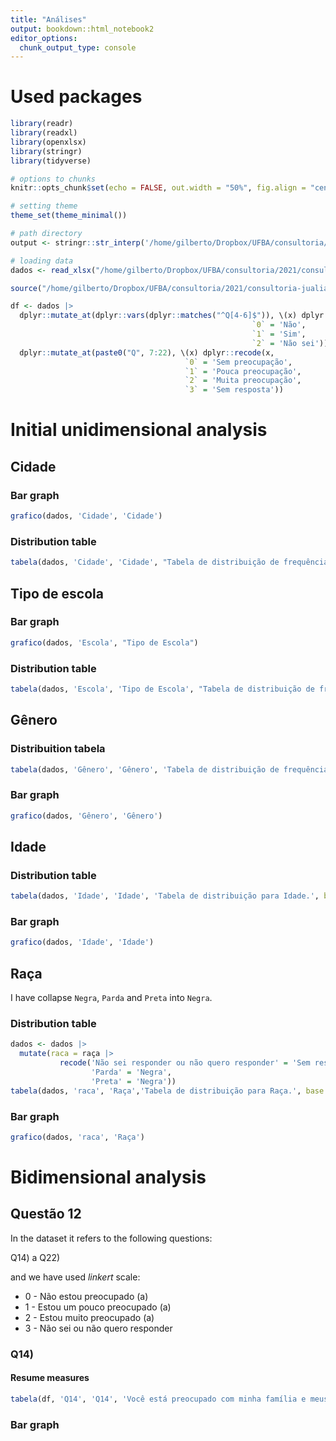 ```yaml
---
title: "Análises"
output: bookdown::html_notebook2
editor_options: 
  chunk_output_type: console
---
```


# Used packages

```r
library(readr)
library(readxl)
library(openxlsx)
library(stringr)
library(tidyverse)

# options to chunks
knitr::opts_chunk$set(echo = FALSE, out.width = "50%", fig.align = "center")

# setting theme
theme_set(theme_minimal())

# path directory
output <- stringr::str_interp('/home/gilberto/Dropbox/UFBA/consultoria/2021/consultoria-jualiana-adriana/output/')

# loading data
dados <- read_xlsx("/home/gilberto/Dropbox/UFBA/consultoria/2021/consultoria-jualiana-adriana/data/raw/Banco de dados atualizado15-03-211.xlsx")

source("/home/gilberto/Dropbox/UFBA/consultoria/2021/consultoria-jualiana-adriana/scripts/tabela_grafico.R")

df <- dados |> 
  dplyr::mutate_at(dplyr::vars(dplyr::matches("^Q[4-6]$")), \(x) dplyr::recode(x,
                                                      `0` = 'Não',
                                                      `1` = 'Sim',
                                                      `2` = 'Não sei')) |> 
  dplyr::mutate_at(paste0("Q", 7:22), \(x) dplyr::recode(x,
                                       `0` = 'Sem preocupação',
                                       `1` = 'Pouca preocupação',
                                       `2` = 'Muita preocupação',
                                       `3` = 'Sem resposta'))
```

# Initial unidimensional analysis

## Cidade

### Bar graph

```r
grafico(dados, 'Cidade', 'Cidade')
```

### Distribution table

```r
tabela(dados, 'Cidade', 'Cidade', "Tabela de distribuição de frequências para variável Cidade.", base = output)
```

## Tipo de escola

### Bar graph

```r
grafico(dados, 'Escola', "Tipo de Escola")
```

### Distribution table

```r
tabela(dados, 'Escola', 'Tipo de Escola', "Tabela de distribuição de frequências para Tipo de Escola.", base = output)
```

## Gênero

### Distribuition tabela

```r
tabela(dados, 'Gênero', 'Gênero', 'Tabela de distribuição de frequências para Gênero', base = output)
```

### Bar graph

```r
grafico(dados, 'Gênero', 'Gênero')
```

## Idade

### Distribution table

```r
tabela(dados, 'Idade', 'Idade', 'Tabela de distribuição para Idade.', base = output)
```

### Bar graph

```r
grafico(dados, 'Idade', 'Idade')
```

## Raça

I have collapse `Negra`, `Parda` and `Preta` into `Negra`.

### Distribution table

```r
dados <- dados |> 
  mutate(raca = raça |>
           recode('Não sei responder ou não quero responder' = 'Sem resposta',
                  'Parda' = 'Negra',
                  'Preta' = 'Negra'))
tabela(dados, 'raca', 'Raça','Tabela de distribuição para Raça.', base = output)
```

### Bar graph

```r
grafico(dados, 'raca', 'Raça')
```

# Bidimensional analysis

## Questão 12

In the dataset it refers to the following questions:

Q14) a Q22)

and we have used _linkert_ scale:


* 0 - Não estou preocupado (a)
* 1 - Estou um pouco preocupado (a)
* 2 - Estou muito preocupado (a)
* 3 - Não sei ou não quero responder

### Q14)

#### Resume measures

```r

tabela(df, 'Q14', 'Q14', 'Você está preocupado com minha família e meus amigos fiquem mais pobres, com menos dinheiro ou sem emprego?', base = output)
```

### Bar graph

```r

```


